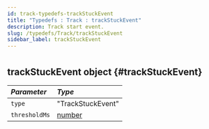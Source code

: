 ```yaml
---
id: track-typedefs-trackStuckEvent
title: "Typedefs : Track : trackStuckEvent"
description: Track start event.
slug: /typedefs/Track/trackStuckEvent
sidebar_label: trackStuckEvent
---
```



#

## trackStuckEvent <span className="info badge">object</span> {#trackStuckEvent}

| <i className="fa-solid fa-hashtag"/> Parameter | <i className="fa-solid fa-font"/> Type                                                                                                                                                                        |
| :--------------------------------------------- | :------------------------------------------------------------------------------------------------------------------------------------------------------------------------------------------------------------ |
| `type`                                      | "TrackStuckEvent"                                                                                                            |
| `thresholdMs`                                         | [number](https://developer.mozilla.org/en-US/docs/Web/JavaScript/Reference/Global_Objects/Number)                                                                                                                                                                           |